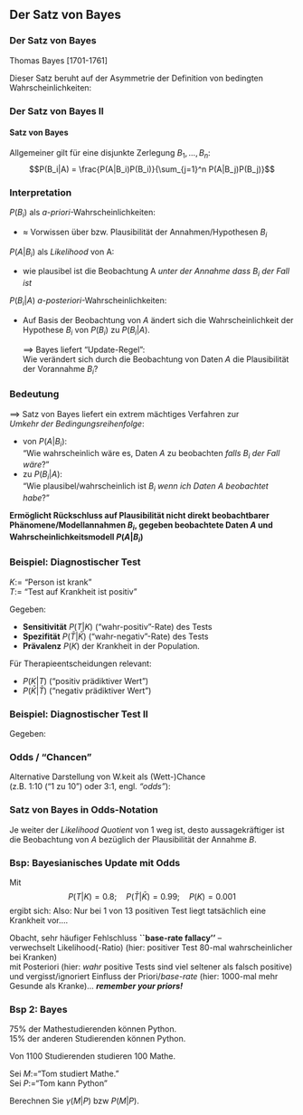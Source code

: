 ## Der Satz von Bayes

### Der Satz von Bayes

Thomas Bayes [1701-1761]  

Dieser Satz beruht auf der Asymmetrie der Definition von bedingten
Wahrscheinlichkeiten:

\begin{align*}
P(A|B) & = \frac{P(A \cap B)}{P(B)} \qquad \implies \quad
P(A \cap B) = P(A|B)P(B)\\
P(B|A) & =  \frac{P(A \cap B)}{P(A)} \qquad \implies \quad
P(A \cap B) = P(B|A)P(A)\\
& \implies P(A|B)P(B) = P(B|A)P(A)
\end{align*}

### Der Satz von Bayes II 

:::{.block}
#### Satz von Bayes
\begin{align*}
P(B|A)&= \frac{P(A|B)P(B)}{P(A)} \\
      &= \frac{P(A|B)P(B)}{P(A|B)P(B) + P(A|\bar{B})P(\bar{B})}
\end{align*}
:::

Allgemeiner gilt für eine disjunkte Zerlegung $B_1, ..., B_n$:  
$$P(B_i|A) = \frac{P(A|B_i)P(B_i)}{\sum_{j=1}^n P(A|B_j)P(B_j)}$$

### Interpretation 

$P(B_i)$ als *a-priori*-Wahrscheinlichkeiten:  

- $\approx$ Vorwissen über bzw. Plausibilität der Annahmen/Hypothesen $B_i$ 

$P(A|B_i)$ als *Likelihood* von A: 

- wie plausibel ist die Beobachtung A *unter der Annahme dass $B_i$ der Fall ist*

$P(B_i|A)$ *a-posteriori*-Wahrscheinlichkeiten:  

- Auf Basis der Beobachtung von $A$ ändert sich die Wahrscheinlichkeit der Hypothese $B_i$ von $P(B_i)$ zu $P(B_i|A).$  

  $\implies$ Bayes liefert "Update-Regel":  
  Wie verändert sich durch die Beobachtung von Daten $A$ die Plausibilität der Vorannahme $B_i$?  

### Bedeutung 

$\implies$ Satz von Bayes liefert ein extrem mächtiges Verfahren zur  
*Umkehr der Bedingungsreihenfolge*:

- von $P(A|B_i)$:  
"Wie wahrscheinlich wäre es, Daten $A$ zu beobachten *falls $B_i$ der Fall wäre*?"
- zu $P(B_i|A)$:  
"Wie plausibel/wahrscheinlich ist $B_i$ *wenn ich Daten $A$ beobachtet habe*?"  

**Ermöglicht Rückschluss auf Plausibilität nicht direkt beobachtbarer Phänomene/Modellannahmen $B_i$, gegeben beobachtete Daten $A$ und Wahrscheinlichkeitsmodell $P(A|B_i)$** 

\note[item]{anders:
$P(B_i)$ ist Vorwissen, repräsentiert Annahmen. Bayes liefert Update-Regel wie neue Information durch die Beobachtung von A unser Wissen über die $B_i$ verändert.\\}
\note[item]{Intuition: `wie wahrscheinlich ist die Kombination von A und Bi' normiert mit `wie wahrscheinlich ist A überhaupt'\\}

### Beispiel: Diagnostischer Test

$K:=$ "Person ist krank"  
$T:=$ "Test auf Krankheit ist positiv"

Gegeben:  

- **Sensitivität** $P(T|K)$ ("wahr-positiv"-Rate) des Tests
- **Spezifität** $P(\bar{T}|\bar{K})$ ("wahr-negativ"-Rate) des Tests 
- **Prävalenz** $P(K)$ der Krankheit in der Population.

Für Therapieentscheidungen relevant:  

- $P(K|T)$ ("positiv prädiktiver Wert")
- $P(\bar K|\bar T)$ ("negativ prädiktiver Wert")


### Beispiel: Diagnostischer Test II

Gegeben:
\begin{align*}
\text{Sensitivität / wahr-positiv-Rate:} \;\;P(T|K) &= 0.8 \\
\text{Spezifität / wahr-negativ-Rate:}\;\; P(\bar{T}|\bar{K}) &= 0.99 \\
\text{Prävalenz:} \;\; P(K) &= 0.001
\end{align*}

\begin{align*}
\implies P(T)  & =  P(T|K)P(K) + P(T|\bar{K})P(\bar{K})  =  \\
      & = P(T|K)P(K) + (1-P(\bar{T}|\bar{K}))(1-P(K)) \approx  0.011 \\
P(K|T) & =  \frac{P(T|K)P(K)}{P(T)} \approx  0.073 \; (!!)	\\
P(\bar{K}|\bar{T}) &\approx  0.989
\end{align*}

<!-- ### Beispiel: Creutzfeldt-Jakob -->

<!-- \begin{center} -->
<!-- \begin{tabular}{l | l l l l} -->
<!-- & \multicolumn{2}{c}{CJD} & \\ -->
<!-- ```{r cjd-tab, echo = FALSE, results = 'asis'} -->
<!-- cjd <- matrix(c(126, 8, 7, 97), nrow = 2, -->
<!-- dimnames = list("14-3-3" = c("+", "-"), -->
<!-- "CJD" = c("+", "-"))) -->
<!-- me <- as.table(cjd) -->
<!-- metab <- cbind(me, Total = rowSums(me)) -->
<!-- metab <- rbind(metab, Total = colSums(metab)) -->
<!-- cat("14-3-3 & ", paste(colnames(metab), collapse = " & "), "\\\\ \ \n") -->
<!-- tmp <- sapply(1:nrow(metab), function(i) -->
<!-- cat(rownames(metab)[i], " & ", paste(metab[i,], collapse = " & "), -->
<!-- " \\\\ \n")) -->
<!-- ``` -->
<!-- \end{tabular} -->
<!-- \end{center} -->

<!-- Sensitivität $P(\text{14-3-3} = +| \text{CJD} = +) = 126 / 134 = 0.94$ -->
<!-- Spezifität   $P(\text{14-3-3} = -| \text{CJD} = -) = 97 / 104 = 0.93$ -->

<!-- \note[item]{14-3-3 proteine: erhöhte konzentration in rückenmarksflüssigkeit als biomarker für CJD } -->

### Odds / "Chancen"

Alternative Darstellung von W.keit als (Wett-)Chance  
(z.B. 1:10 ("1 zu 10") oder 3:1, engl. *"odds"*):  

\begin{columns}
\begin{column}{0.5\textwidth}
\begin{block}{Def.: \textbf{Odds} (``Chance")} 
Die Odds $\gamma(A)$ für ein Ereignis $A$ sind
$$\gamma(A) := \frac{P(A)}{1 - P(A)} \in [0, \infty]$$
\end{block}
$\implies P(A) = \frac{\gamma(A)}{1 + \gamma(A)}$
\end{column}
\begin{column}{0.5\textwidth}
```r
odds <- tibble(p = seq(1e-5, .999, l = 301)) |> 
  mutate(odds = p/(1-p))
ggplot(odds, aes(x = p, y = odds)) + 
  geom_hline(yintercept = 1, col = "black", lty = 3) +
  geom_vline(xintercept = .5, col = "black", lty = 3) +
  geom_line() +
  ylab(expression(gamma(A) == P(A)/(1-P(A))~" [log2-Skala]")) +
  xlab("P(A)") +
  scale_y_continuous(breaks = c(0, .1, .5, 1, 2, 5, 10, 20), minor = NULL, trans = "log2") + 
  scale_x_continuous(breaks = round(c(0, .1, .5, 1, 2, 5, 10, 20)/(1 + c(0, .1, .5, 1, 2, 5, 10, 20)), 1), minor = NULL) + 
  coord_cartesian(ylim = c(1e-2, 25)) +
  # scale_y_continuous(breaks = c(0, .5,   1,   2, 5, 10, 20), minor = NULL, limits = c(0, 21)) + 
  # scale_x_continuous(breaks = c(0, .25, .5, .75, 0.95), minor = NULL) + 
  theme_bw(base_size = 17)
```
\end{column}
\end{columns}
\note[item]{
In manchen Quellen wird statt "Chance" auch "Risiko" verwendet.}
\note[item]{
Chance/Odds/Risiko: $\gamma = 1 = 1:1$ heisst $\pi=.5$;  $\gamma = 9 = 9:1$ heisst $\pi=.9$, $\gamma = .11 = 1:9$ heisst $\pi=.1$ etc.\\
Für $\pi \rightarrow 0$, $\pi \approx \gamma$}


### Satz von Bayes in Odds-Notation

\begin{alignat*}{3}
\frac{P(B|A)}{P(\bar{B}|A)} & = \frac{P(B)}{P(\bar{B})} &&\cdot \frac{P(A|B)}{P(A|\bar{B})}\\
\text{also:\;\;\;} \gamma(B|A) &= \gamma(B) &&\cdot \frac{P(A|B)}{P(A|\bar{B})}\\
\mbox{\em Posterior Odds} &=  \mbox{\em Prior Odds} &&\cdot \mbox{\em Likelihood Ratio}
\end{alignat*}

Je weiter der *Likelihood Quotient* von 1 weg ist, desto aussagekräftiger ist die Beobachtung von $A$ bezüglich der Plausibilität der Annahme $B$.

### Bsp: Bayesianisches Update mit Odds

Mit $$P(T|K) = 0.8; \quad P(\bar{T}|\bar{K}) = 0.99; \quad
P(K) = 0.001$$ ergibt sich:
\begin{align*}
\text{Prior Odds: } \gamma(K) &= \frac{0.001}{0.999} = 0.\overline{001} = 1:999 \\
\text{Likelihood Ratio: } \frac{P(T|K)}{P(T|\bar K)} &= \frac{0.8}{0.01} = 80 = 80:1  \\
\implies\text{ Posterior Odds: } \gamma(K|T) &= \tfrac{1}{999} \cdot \tfrac{80}{1} = 0.\overline{080} \approx 1:12 !!
\end{align*}
Also: Nur bei 1 von 13 positiven Test liegt tatsächlich eine Krankheit vor....

Obacht, sehr häufiger Fehlschluss **``base-rate fallacy''** --  
verwechselt Likelihood(-Ratio) (hier: positiver Test 80-mal wahrscheinlicher bei Kranken)  
mit Posteriori (hier: *wahr* positive Tests sind viel seltener als falsch positive)  
und vergisst/ignoriert Einfluss der Priori/*base-rate* (hier: 1000-mal mehr Gesunde als Kranke)...
**_remember your priors!_**


\note[item]{
intuition für LQ: wieviel wahrscheinlicher/weniger wahrscheinlich ist A zu beobachten unter Annahme B als unter Annahme $\bar B$.\\
s.a. https://www.youtube.com/watch?v=BrK7X_XlGB8
}
\note[item]{$P(K) = 0.0264$; $P(T|K) = .222$; $P(T|\bar K) = 0.007$}

### Bsp 2: Bayes


75% der Mathestudierenden können Python.  
15% der anderen Studierenden können Python.

Von 1100 Studierenden studieren 100 Mathe.  

Sei $M:=$"Tom studiert Mathe."  
Sei $P:=$"Tom kann Python"

Berechnen Sie $\gamma(M|P)$ bzw $P(M|P)$.

<!--
priori:     1 : 10
LR:         75: 15
--------------------
posterior:  75:150  = 1:2 
--->  
